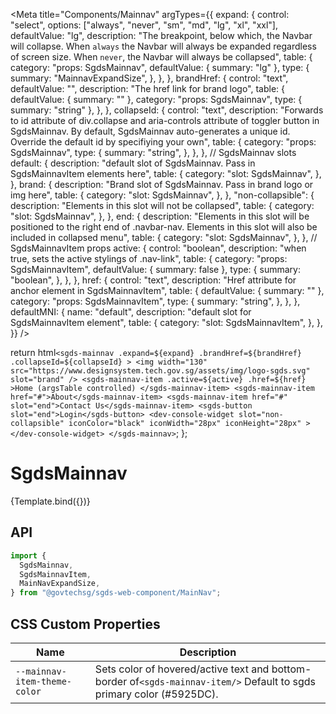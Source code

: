 
<Meta
  title="Components/Mainnav"
  argTypes={{
    expand: {
      control: "select",
      options: ["always", "never", "sm", "md", "lg", "xl", "xxl"],
      defaultValue: "lg",
      description:
        "The breakpoint, below which, the Navbar will collapse. When `always` the Navbar will always be expanded regardless of screen size. When `never`, the Navbar will always be collapsed",
      table: {
        category: "props: SgdsMainnav",
        defaultValue: { summary: "lg" },
        type: {
          summary: "MainnavExpandSize",
        },
      },
    },
    brandHref: {
      control: "text",
      defaultValue: "",
      description: "The href link for brand logo",
      table: {
        defaultValue: { summary: "" },
        category: "props: SgdsMainnav",
        type: { summary: "string" },
      },
    },
    collapseId: {
      control: "text",
      description:
        "Forwards to id attribute of div.collapse and aria-controls attribute of toggler button in SgdsMainnav. By default, SgdsMainnav auto-generates a unique id. Override the default id by specifiying your own",
      table: {
        category: "props: SgdsMainnav",
        type: {
          summary: "string",
        },
      },
    },
    // SgdsMainnav slots
    default: {
      description:
        "default slot of SgdsMainnav. Pass in SgdsMainnavItem elements here",
      table: {
        category: "slot: SgdsMainnav",
      },
    },
    brand: {
      description: "Brand slot of SgdsMainnav. Pass in brand logo or img here",
      table: {
        category: "slot: SgdsMainnav",
      },
    },
    "non-collapsible": {
      description: "Elements in this slot will not be collapsed",
      table: {
        category: "slot: SgdsMainnav",
      },
    },
    end: {
      description:
        "Elements in this slot will be positioned to the right end of .navbar-nav. Elements in this slot will also be included in collapsed menu",
      table: {
        category: "slot: SgdsMainnav",
      },
    },
    // SgdsMainnavItem props
    active: {
      control: "boolean",
      description: "when true, sets the active stylings of .nav-link",
      table: {
        category: "props: SgdsMainnavItem",
        defaultValue: { summary: false },
        type: {
          summary: "boolean",
        },
      },
    },
    href: {
      control: "text",
      description: "Href attribute for anchor element in SgdsMainnavItem",
      table: {
        defaultValue: { summary: "" },
        category: "props: SgdsMainnavItem",
        type: {
          summary: "string",
        },
      },
    },
    defaultMNI: {
      name: "default",
      description: "default slot for SgdsMainnavItem element",
      table: {
        category: "slot: SgdsMainnavItem",
      },
    },
  }}
/>

  return html`
    <sgds-mainnav
      .expand=${expand}
      .brandHref=${brandHref}
      .collapseId=${collapseId}
    >
      <img
        width="130"
        src="https://www.designsystem.tech.gov.sg/assets/img/logo-sgds.svg"
        slot="brand"
      />
      <sgds-mainnav-item .active=${active} .href=${href}
        >Home (argsTable controlled)
      </sgds-mainnav-item>
      <sgds-mainnav-item href="#">About</sgds-mainnav-item>
      <sgds-mainnav-item href="#" slot="end">Contact Us</sgds-mainnav-item>
      <sgds-button slot="end">Login</sgds-button>
      <dev-console-widget
        slot="non-collapsible"
        iconColor="black"
        iconWidth="28px"
        iconHeight="28px"
      ></dev-console-widget>
    </sgds-mainnav>
  `;
};

# SgdsMainnav

<Canvas>
  <Story name="Basic">{Template.bind({})}</Story>
</Canvas>

## API

```jsx
import {
  SgdsMainnav,
  SgdsMainnavItem,
  MainNavExpandSize,
} from "@govtechsg/sgds-web-component/MainNav";
```

<ArgsTable story="Basic" />

## CSS Custom Properties

| Name                         | Description                                                                                                           |
| ---------------------------- | --------------------------------------------------------------------------------------------------------------------- |
| `--mainnav-item-theme-color` | Sets color of hovered/active text and bottom-border of`<sgds-mainnav-item/>` Default to sgds primary color (#5925DC). |
